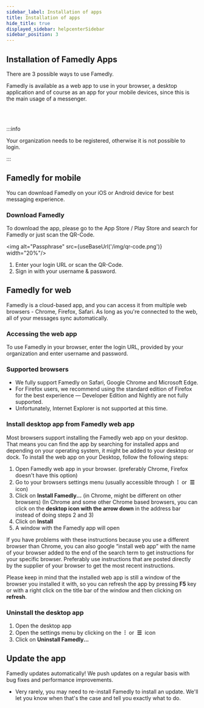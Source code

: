 ```yaml
---
sidebar_label: Installation of apps
title: Installation of apps
hide_title: true
displayed_sidebar: helpcenterSidebar
sidebar_position: 3
---
```



<div class="hero hero--primary">
  <div class="container">
    <h2 class="hero__title">Installation of Famedly Apps</h2>
    <p class="hero__subtitle">There are 3 possible ways to use Famedly.</p>
    <p>Famedly is available as a web app to use in your browser, a desktop application and of course as an app for your mobile devices, since this is the main usage of a messenger.</p>
  </div>
</div>
<br></br>

:::info

Your organization needs to be registered, otherwise it is not possible to login.

:::

## Famedly for mobile

You can download Famedly on your iOS or Android device for best messaging experience.

### Download Famedly

To download the app, please go to the App Store / Play Store and search for Famedly or just scan the QR-Code.

<img alt="Passphrase" src={useBaseUrl('/img/qr-code.png')} width="20%"/>

1. Enter your login URL or scan the QR-Code.
2. Sign in with your username & password.

## Famedly for web

Famedly is a cloud-based app, and you can access it from multiple web browsers - Chrome, Firefox, Safari. As long as you're connected to the web, all of your messages sync automatically.

### Accessing the web app

To use Famedly in your browser, enter the login URL, provided by your organization and enter username and password. 

### Supported browsers

- We fully support Famedly on Safari, Google Chrome and Microsoft Edge.
- For Firefox users, we recommend using the standard edition of Firefox for the best experience — Developer Edition and Nightly are not fully supported. 
- Unfortunately, Internet Explorer is not supported at this time.

### Install desktop app from Famedly web app

Most browsers support installing the Famedly web app on your desktop. 
That means you can find the app by searching for installed apps and depending on your operating system, it might be added to your desktop or dock. 
To install the web app on your Desktop, follow the following steps: 

1. Open Famedly web app in your browser. (preferably Chrome, Firefox doesn't have this option)
2. Go to your browsers settings menu (usually accessible through &nbsp;**⁝**&nbsp; or &nbsp;**☰**&nbsp; icon)
3. Click on **Install Famedly...** (in Chrome, might be different on other browsers)
(In Chrome and some other Chrome based browsers, you can click on the **desktop icon with the arrow down** in the address bar instead of doing steps 2 and 3)
4. Click on **Install**
5. A window with the Famedly app will open

If you have problems with these instructions because you use a different browser than Chrome, you can also google “install web app” with the name of your browser added to the end of the search term to get instructions for your specific browser. Preferably use instructions that are posted directly by the supplier of your browser to get the most recent instructions. 

Please keep in mind that the installed web app is still a window of the browser you installed it with, so you can refresh the app by pressing **F5** key or with a right click on the title bar of the window and then clicking on **refresh**.  

### Uninstall the desktop app

1. Open the desktop app
2. Open the settings menu by clicking on the &nbsp;**⁝**&nbsp; or &nbsp;**☰**&nbsp; icon
3. Click on **Uninstall Famedly...**

## Update the app

Famedly updates automatically! We push updates on a regular basis with bug fixes and performance improvements.
- Very rarely, you may need to re-install Famedly to install an update. We'll let you know when that's the case and tell you exactly what to do.
